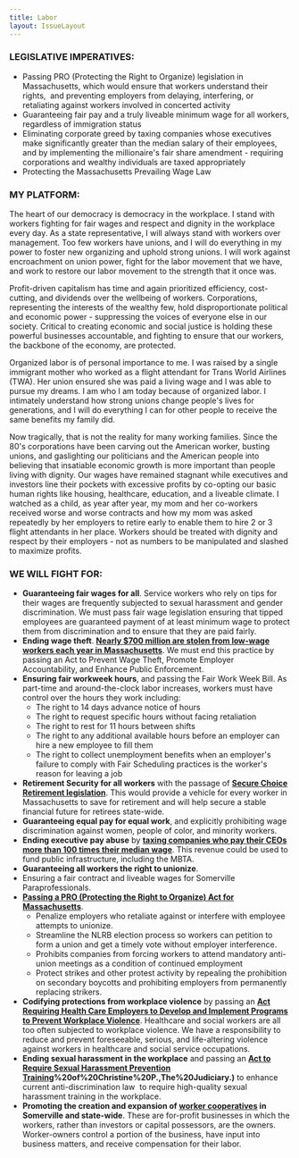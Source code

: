 ```yaml
---
title: Labor
layout: IssueLayout
---
```


### LEGISLATIVE IMPERATIVES:

-   Passing PRO (Protecting the Right to Organize) legislation in Massachusetts, which would ensure that workers understand their rights,  and preventing employers from delaying, interfering, or retaliating against workers involved in concerted activity
-   Guaranteeing fair pay and a truly liveable minimum wage for all workers, regardless of immigration status 
-   Eliminating corporate greed by taxing companies whose executives make significantly greater than the median salary of their employees, and by implementing the millionaire's fair share amendment - requiring corporations and wealthy individuals are taxed appropriately
-   Protecting the Massachusetts Prevailing Wage Law

### MY PLATFORM:

The heart of our democracy is democracy in the workplace. I stand with workers fighting for fair wages and respect and dignity in the workplace every day. As a state representative, I will always stand with workers over management. Too few workers have unions, and I will do everything in my power to foster new organizing and uphold strong unions. I will work against encroachment on union power, fight for the labor movement that we have, and work to restore our labor movement to the strength that it once was. 

Profit-driven capitalism has time and again prioritized efficiency, cost-cutting, and dividends over the wellbeing of workers. Corporations, representing the interests of the wealthy few, hold disproportionate political and economic power - suppressing the voices of everyone else in our society. Critical to creating economic and social justice is holding these powerful businesses accountable, and fighting to ensure that our workers, the backbone of the economy, are protected.

Organized labor is of personal importance to me. I was raised by a single immigrant mother who worked as a flight attendant for Trans World Airlines (TWA). Her union ensured she was paid a living wage and I was able to pursue my dreams. I am who I am today because of organized labor. I intimately understand how strong unions change people's lives for generations, and I will do everything I can for other people to receive the same benefits my family did. 

Now tragically, that is not the reality for many working families. Since the 80's corporations have been carving out the American worker, busting unions, and gaslighting our politicians and the American people into believing that insatiable economic growth is more important than people living with dignity. Our wages have remained stagnant while executives and investors line their pockets with excessive profits by co-opting our basic human rights like housing, healthcare, education, and a liveable climate. I watched as a child, as year after year, my mom and her co-workers received worse and worse contracts and how my mom was asked repeatedly by her employers to retire early to enable them to hire 2 or 3 flight attendants in her place. Workers should be treated with dignity and respect by their employers - not as numbers to be manipulated and slashed to maximize profits.

### WE WILL FIGHT FOR:

-   **Guaranteeing fair wages for all**. Service workers who rely on tips for their wages are frequently subjected to sexual harassment and gender discrimination. We must pass fair wage legislation ensuring that tipped employees are guaranteed payment of at least minimum wage to protect them from discrimination and to ensure that they are paid fairly.
-   **Ending wage theft**. **[Nearly $700 million are stolen from low-wage workers each year in Massachusetts](https://www.massaflcio.org/news/read-wage-theft-fact-sheet)**. We must end this practice by passing an Act to Prevent Wage Theft, Promote Employer Accountability, and Enhance Public Enforcement.
-   **Ensuring fair workweek hours**, and passing the Fair Work Week Bill. As part-time and around-the-clock labor increases, workers must have control over the hours they work including:
    -   The right to 14 days advance notice of hours 
    -   The right to request specific hours without facing retaliation
    -   The right to rest for 11 hours between shifts 
    -   The right to any additional available hours before an employer can hire a new employee to fill them 
    -   The right to collect unemployment benefits when an employer's failure to comply with Fair Scheduling practices is the worker's reason for leaving a job
-   **Retirement Security for all workers** with the passage of **[Secure Choice Retirement legislation](https://malegislature.gov/Bills/191/H1075)**. This would provide a vehicle for every worker in Massachusetts to save for retirement and will help secure a stable financial future for retirees state-wide.
-   **Guaranteeing equal pay for equal work**, and explicitly prohibiting wage discrimination against women, people of color, and minority workers. 
-   **Ending executive pay abuse** by **[taxing companies who pay their CEOs more than 100 times their median wage](https://inequality.org/action/corporate-pay-equity/)**. This revenue could be used to fund public infrastructure, including the MBTA.
-   **Guaranteeing all workers the right to unionize**.
-   Ensuring a fair contract and liveable wages for Somerville Paraprofessionals.
-   **[Passing a PRO (Protecting the Right to Organize) Act for Massachusetts](https://www.massaflcio.org/news/pro-act-good-workers-and-good-business)**.
    -   Penalize employers who retaliate against or interfere with employee attempts to unionize.
    -   Streamline the NLRB election process so workers can petition to form a union and get a timely vote without employer interference. 
    -   Prohibits companies from forcing workers to attend mandatory anti-union meetings as a condition of continued employment
    -   Protect strikes and other protest activity by repealing the prohibition on secondary boycotts and prohibiting employers from permanently replacing strikers.
-   **Codifying protections from workplace violence** by passing an **[Act Requiring Health Care Employers to Develop and Implement Programs to Prevent Workplace Violence](https://malegislature.gov/Bills/191/H1416)**. Healthcare and social workers are all too often subjected to workplace violence. We have a responsibility to reduce and prevent foreseeable, serious, and life-altering violence against workers in healthcare and social service occupations. 
-   **Ending sexual harassment in the workplace** and passing an **[Act to Require Sexual Harassment Prevention Training](https://malegislature.gov/Bills/191/H1345#:~:text=An%20Act%20to%20require%20sexual%20harassment%20prevention%20training&text=1345)%20of%20Christine%20P.,The%20Judiciary.)**  to enhance current anti-discrimination law  to require high-quality sexual harassment training in the workplace.
-   **Promoting the creation and expansion of  [worker cooperatives](https://institute.coop/what-worker-cooperative) in Somerville and state-wide**. These are for-profit businesses in which the workers, rather than investors or capital possessors, are the owners. Worker-owners control a portion of the business, have input into business matters, and receive compensation for their labor.
